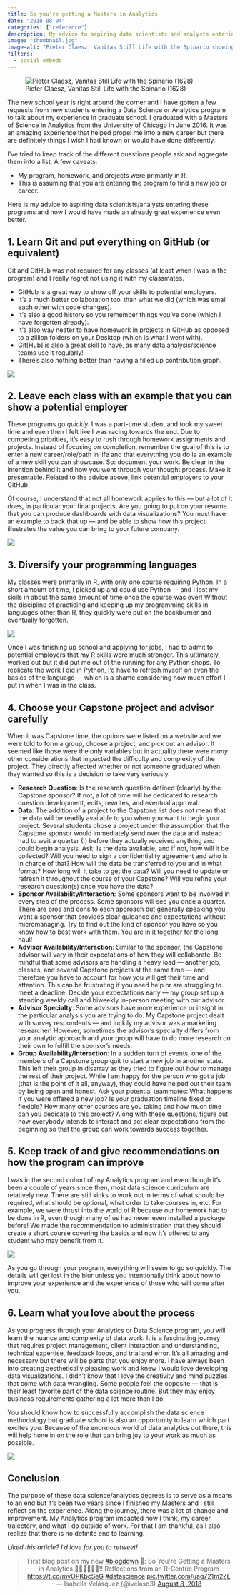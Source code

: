 ```yaml
---
title: So you're getting a Masters in Analytics
date: "2018-08-04"
categories: ["reference"]
description: My advice to aspiring data scientists and analysts entering these programs.
image: "thumbnail.jpg"
image-alt: "Pieter Claesz, Vanitas Still Life with the Spinario showing a still life with a book, statue, violin, skull, and other items arranged in a room."
filters:
  - social-embeds
---
```


![Pieter Claesz, Vanitas Still Life with the Spinario (1628)](thumbnail-wide.jpg){fig-alt="A still life with a book, statue, violin, skull, and other items arranged in a room"}

The new school year is right around the corner and I have gotten a few requests from new students entering a Data Science or Analytics program to talk about my experience in graduate school. I graduated with a Masters of Science in Analytics from the University of Chicago in June 2016. It was an amazing experience that helped propel me into a new career but there are definitely things I wish I had known or would have done differently.

I've tried to keep track of the different questions people ask and aggregate them into a list. A few caveats:

- My program, homework, and projects were primarily in R.
- This is assuming that you are entering the program to find a new job or career.

Here is my advice to aspiring data scientists/analysts entering these programs and how I would have made an already great experience even better.

## 1. Learn Git and put everything on GitHub (or equivalent)

Git and GitHub was not required for any classes (at least when I was in the program) and I really regret not using it with my classmates.

* GitHub is a great way to show off your skills to potential employers.
* It's a much better collaboration tool than what we did (which was email each other with code changes).
* It's also a good history so you remember things you've done (which I have forgotten already).
* It's also way neater to have homework in projects in GitHub as opposed to a zillion folders on your Desktop (which is what I went with).
* Git[Hub] is also a great skill to have, as many data analysis/science teams use it regularly!
* There's also nothing better than having a filled up contribution graph.

![](images/commit.png){fig-align="center" fig-alt="Character from Napolean Dynamite saying Created repo and made an initial commit, so I guess you could say things are getting pretty serious."}

## 2. Leave each class with an example that you can show a potential employer

These programs go *quickly.* I was a part-time student and took my sweet time and even then I felt like I was racing towards the end. Due to competing priorities, it's easy to rush through homework assignments and projects. Instead of focusing on completion, remember the goal of this is to enter a new career/role/path in life and that everything you do is an example of a new skill you can showcase. So: document your work. Be clear in the intention behind it and how you went through your thought process. Make it presentable. Related to the advice above, link potential employers to your GitHub.

Of course, I understand that not all homework applies to this — but a lot of it does, in particular your final projects. Are you going to put on your resume that you can produce dashboards with data visualizations? You must have an example to back that up — and be able to show how this project illustrates the value you can bring to your future company.

![](images/ready.gif){fig-align="center" fig-alt="Jamie from Outlander saying, I'm here and I'm ready."}

## 3. Diversify your programming languages

My classes were primarily in R, with only one course requiring Python. In a short amount of time, I picked up and could use Python — and I lost my skills in about the same amount of time once the course was over! Without the discipline of practicing and keeping up my programming skills in languages other than R, they quickly were put on the backburner and eventually forgotten.

![](images/speak.jpg){fig-align="center" fig-alt="Ron Burgundy saying You know I dont speak Python In R please."}

Once I was finishing up school and applying for jobs, I had to admit to potential employers that my R skills were much stronger. This ultimately worked out but it did put me out of the running for any Python shops. To replicate the work I did in Python, I'd have to refresh myself on even the basics of the language — which is a shame considering how much effort I put in when I was in the class.

## 4. Choose your Capstone project and advisor carefully

When it was Capstone time, the options were listed on a website and we were told to form a group, choose a project, and pick out an advisor. It seemed like those were the only variables but in actuality there were *many* other considerations that impacted the difficulty and complexity of the project. They directly affected whether or not someone graduated when they wanted so this is a decision to take very seriously.

- **Research Question**: Is the research question defined (clearly) by the Capstone sponsor? If not, a lot of time will be dedicated to research question development, edits, rewrites, and eventual approval.
- **Data**: The addition of a project to the Capstone list does not mean that the data will be readily available to you when you want to begin your project. Several students chose a project under the assumption that the Capstone sponsor would immediately send over the data and instead had to wait a quarter (!) before they actually received anything and could begin analysis. Ask: Is the data available, and if not, how will it be collected? Will you need to sign a confidentiality agreement and who is in charge of that? How will the data be transferred to you and in what format? How long will it take to get the data? Will you need to update or refresh it throughout the course of your Capstone? Will you refine your research question(s) once you have the data?
- **Sponsor Availability/Interaction**: Some sponsors want to be involved in every step of the process. Some sponsors will see you once a quarter. There are pros and cons to each approach but generally speaking you want a sponsor that provides clear guidance and expectations without micromanaging. Try to find out the kind of sponsor you have so you know how to best work with them. You are in it together for the long haul!
- **Advisor Availability/Interaction**: Similar to the sponsor, the Capstone advisor will vary in their expectations of how they will collaborate. Be mindful that some advisors are handling a heavy load — another job, classes, and several Capstone projects at the same time — and therefore you have to account for how you will get their time and attention. This can be frustrating if you need help or are struggling to meet a deadline. Decide your expectations early — my group set up a standing weekly call and biweekly in-person meeting with our advisor.
- **Advisor Specialty**: Some advisors have more experience or insight in the particular analysis you are trying to do. My Capstone project dealt with survey respondents — and luckily my advisor was a marketing researcher! However, sometimes the advisor's specialty differs from your analytic approach and your group will have to do more research on their own to fulfill the sponsor's needs.
- **Group Availability/Interaction**: In a sudden turn of events, one of the members of a Capstone group quit to start a new job in another state. This left their group in disarray as they tried to figure out how to manage the rest of their project. While I am happy for the person who got a job (that is the point of it all, anyway), they could have helped out their team by being open and honest. Ask your potential teammates: What happens if you were offered a new job? Is your graduation timeline fixed or flexible? How many other courses are you taking and how much time can you dedicate to this project? Along with these questions, figure out how everybody intends to interact and set clear expectations from the beginning so that the group can work towards success together.

## 5. Keep track of and give recommendations on how the program can improve

I was in the second cohort of my Analytics program and even though it's been a couple of years since then, most data science curriculum are relatively new. There are still kinks to work out in terms of what should be required, what should be optional, what order to take courses in, etc. For example, we were thrust into the world of R because our homework had to be done in R, even though many of us had never even installed a package before! We made the recommendation to administration that they should create a short course covering the basics and now it's offered to any student who may benefit from it.

![](images/help.gif){fig-align="center" fig-alt="Tom Cruise saying Help me help you."}

As you go through your program, everything will seem to go so quickly. The details will get lost in the blur unless you intentionally think about how to improve your experience and the experience of those who will come after you.

## 6. Learn what you love about the process

As you progress through your Analytics or Data Science program, you will learn the nuance and complexity of data work. It is a fascinating journey that requires project management, client interaction and understanding, technical expertise, feedback loops, and trial and error. It's all amazing and necessary but there will be parts that you enjoy more. I have always been into creating aesthetically pleasing work and knew I would love developing data visualizations. I didn't know that I love the creativity and mind puzzles that come with data wrangling. Some people feel the opposite — that is their least favorite part of the data science routine. But they may enjoy business requirements gathering a lot more than I do.

You should know how to successfully accomplish the data science methodology but graduate school is also an opportunity to learn which part excites you. Because of the enormous world of data analytics out there, this will help hone in on the role that can bring joy to your work as much as possible.

![](images/data.gif){fig-alt="Data from Star Trek playing with a cat" fig-align="center"}

## Conclusion

The purpose of these data science/analytics degrees is to serve as a means to an end but it's been two years since I finished my Masters and I still reflect on the experience. Along the journey, there was a lot of change and improvement. My Analytics program impacted how I think, my career trajectory, and what I do outside of work. For that I am thankful, as I also realize that there is no definite end to learning.

*Liked this article? I'd love for you to retweet!*

<center>

<blockquote class="twitter-tweet"><p lang="en" dir="ltr">First blog post on my new <a href="https://twitter.com/hashtag/blogdown?src=hash&amp;ref_src=twsrc%5Etfw">#blogdown</a> 🎉: So You&#39;re Getting a Masters in Analytics 👩🏽‍🎓👨🏽‍🎓‼️ Reflections from an R-Centric Program <a href="https://t.co/mvOPKbcSeG">https://t.co/mvOPKbcSeG</a> <a href="https://twitter.com/hashtag/datascience?src=hash&amp;ref_src=twsrc%5Etfw">#datascience</a> <a href="https://t.co/uaq721m2ZL">pic.twitter.com/uaq721m2ZL</a>&mdash; Isabella Velásquez (@ivelasq3) <a href="https://twitter.com/ivelasq3/status/1027200743030149122?ref_src=twsrc%5Etfw">August 8, 2018</a></blockquote> <script async src="https://platform.twitter.com/widgets.js" charset="utf-8"></script></p>
</center>

</center>
